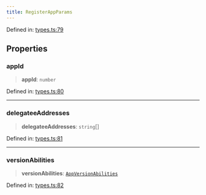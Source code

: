 ```yaml
---
title: RegisterAppParams
---
```


Defined in: [types.ts:79](https://github.com/LIT-Protocol/Vincent/blob/73da7c01d4eb076a0ff8650f85c7adf29f486588/packages/libs/contracts-sdk/src/types.ts#L79)

## Properties

### appId

> **appId**: `number`

Defined in: [types.ts:80](https://github.com/LIT-Protocol/Vincent/blob/73da7c01d4eb076a0ff8650f85c7adf29f486588/packages/libs/contracts-sdk/src/types.ts#L80)

***

### delegateeAddresses

> **delegateeAddresses**: `string`[]

Defined in: [types.ts:81](https://github.com/LIT-Protocol/Vincent/blob/73da7c01d4eb076a0ff8650f85c7adf29f486588/packages/libs/contracts-sdk/src/types.ts#L81)

***

### versionAbilities

> **versionAbilities**: [`AppVersionAbilities`](./AppVersionAbilities)

Defined in: [types.ts:82](https://github.com/LIT-Protocol/Vincent/blob/73da7c01d4eb076a0ff8650f85c7adf29f486588/packages/libs/contracts-sdk/src/types.ts#L82)

